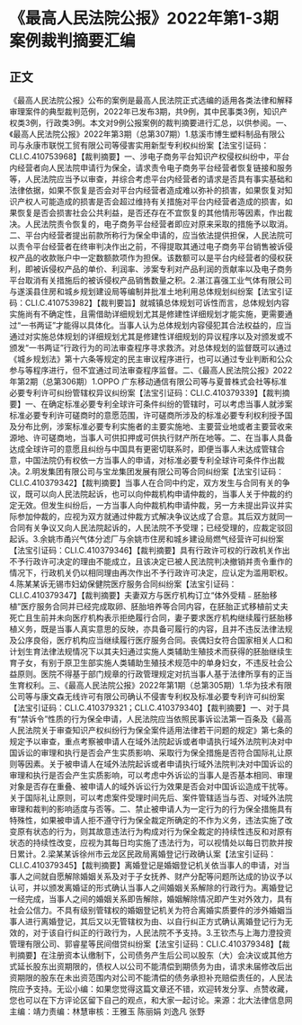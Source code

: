 # 《最高人民法院公报》2022年第1-3期案例裁判摘要汇编
## 正文
《最高人民法院公报》公布的案例是最高人民法院正式选编的适用各类法律和解释审理案件的典型裁判范例，2022年已发布3期，共9例，其中民事类3例，知识产权类3例，行政类3例。本文对9例公报案例的裁判摘要进行汇总，以供参阅。一、《最高人民法院公报》2022年第3期（总第307期）1.慈溪市博生塑料制品有限公司与永康市联悦工贸有限公司等侵害实用新型专利权纠纷案【法宝引证码：CLI.C.410753968】【裁判摘要】一、涉电子商务平台知识产权侵权纠纷中，平台内经营者向人民法院申请行为保全，请求责令电子商务平台经营者恢复链接和服务等，人民法院应当予以审查，并综合考虑平台内经营者的请求是否具有事实基础和法律依据，如果不恢复是否会对平台内经营者造成难以弥补的损害，如果恢复对知识产权人可能造成的损害是否会超过维持有关措施对平台内经营者造成的损害，如果恢复是否会损害社会公共利益，是否还存在不宜恢复的其他情形等因素，作出裁决。人民法院责令恢复的，电子商务平台经营者即应对原来采取的措施予以取消。二、平台内经营者提出前款所称行为保全申请的，应当依法提供担保，人民法院可以责令平台经营者在终审判决作出之前，不得提取其通过电子商务平台销售被诉侵权产品的收款账户中一定数额款项作为担保。该数额可以是平台内经营者的侵权获利，即被诉侵权产品的单价、利润率、涉案专利对产品利润的贡献率以及电子商务平台取消有关措施后的被诉侵权产品销售数量之积。2.湛江喜强工业气体有限公司与遂溪县住房和城乡规划建设局等编制并批准土地利用总体规划纠纷案【法宝引证码：CLI.C.410753982】【裁判要旨】就城镇总体规划可诉性而言，总体规划内容实施尚有不确定性，且需借助详细规划尤其是修建性详细规划才能实施，更需要通过“一书两证”才能得以具体化。当事人认为总体规划内容侵犯其合法权益的，应当通过对实施总体规划的详细规划尤其是修建性详细规划的异议程序以及对颁发或不颁发“一书两证”行政行为的司法审查程序寻求救济。对总体规划的监督既可以通过《城乡规划法》第十六条等规定的民主审议程序进行，也可以通过专业判断和公众参与等程序进行，但不宜通过司法审查程序监督。二、《最高人民法院公报》2022年第2期（总第306期）1.OPPO 广东移动通信有限公司等与夏普株式会社等标准必要专利许可纠纷管辖权异议纠纷案【法宝引证码：CLI.C.410379339】【裁判摘要】一、在确定标准必要专利全球许可条件纠纷的管辖时，可以考虑当事人就涉案标准必要专利许可磋商时的意愿范围，许可磋商所涉及的标准必要专利权利授予国及分布比例，涉案标准必要专利实施者的主要实施地、主要营业地或者主要营收来源地、许可磋商地，当事人可供扣押或可供执行财产所在地等。二、在当事人具备达成全球许可的意愿且纠纷与中国具有更密切联系时，即便当事人未达成管辖合意，中国法院仍有权依一方当事人的申请，对标准必要专利全球许可条件作出裁决。2.明发集团有限公司与宝龙集团发展有限公司等合同纠纷案【法宝引证码：CLI.C.410379342】【裁判摘要】当事人在合同中约定，双方发生与合同有关的争议，既可以向人民法院起诉，也可以向仲裁机构申请仲裁的，当事人关于仲裁的约定无效。但发生纠纷后，一方当事人向仲裁机构申请仲裁，另一方未提出异议并实际参加仲裁的，应视为双方就通过仲裁方式解决争议达成了合意。其后双方就同一合同有关争议又向人民法院起诉的，人民法院不予受理；已经受理的，应裁定驳回起诉。3.余姚市甬兴气体分滤厂与余姚市住房和城乡建设局燃气经营许可纠纷案【法宝引证码：CLI.C.410379346】【裁判摘要】具有行政许可权的行政机关作出不予行政许可决定的理由不能成立，且该决定已被人民法院判决撤销并责令重作的情况下，行政机关仍以相同理由再次作出不予行政许可决定，应认定为滥用职权。4.陈某某诉无锡市妇幼保健院医疗服务合同纠纷案【法宝引证码：CLI.C.410379347】【裁判摘要】夫妻双方与医疗机构订立“体外受精﹣胚胎移植”医疗服务合同并已经完成取卵、胚胎培养等合同内容，在胚胎正式移植前丈夫死亡且生前并未向医疗机构表示拒绝履行合同，妻子要求医疗机构继续履行胚胎移植义务，既是当事人真实意思的反映，亦具备可履行的内容，且并不违反法律法规及公序良俗，医疗机构应当继续履行医疗服务合同。丧偶妇女符合国家相关人口和计划生育法律法规情况下以其夫妇通过实施人类辅助生殖技术而获得的胚胎继续生育子女，有别于原卫生部实施人类辅助生殖技术规范中的单身妇女，不违反社会公益原则。医院不得基于部门规章的行政管理规定对抗当事人基于法律所享有的正当生育权利。三、《最高人民法院公报》2022年第1期（总第305期）1.华为技术有限公司等与康文森无线许可有限公司确认不侵害专利权及标准必要专利许可纠纷案【法宝引证码：CLI.C.410379321；CLI.C.410379340】【裁判摘要】一、对于具有“禁诉令”性质的行为保全申请，人民法院应当依照民事诉讼法第一百条及《最高人民法院关于审查知识产权纠纷行为保全案件适用法律若干问题的规定》第七条的规定予以审查，重点考察被申请人在域外法院起诉或者申请执行域外法院判决对中国诉讼的审理和执行是否会产生实质影响、采取行为保全措施是否符合国际礼让原则等因素。关于被申请人在域外法院起诉或者申请执行域外法院判决对中国诉讼的审理和执行是否会产生实质影响，可以考虑中外诉讼的当事人是否基本相同、审理对象是否存在重叠、被申请人的域外诉讼行为效果是否会对中国诉讼造成干扰等。关于国际礼让原则，可以考虑案件受理时间先后、案件管辖适当与否、对域外法院审理和裁判的影响适度与否等。二、禁止被申请人为一定行为的行为保全措施具有特殊性，如果被申请人拒不遵守行为保全裁定所确定的不作为义务，违法实施了改变原有状态的行为，则其故意违法行为构成对行为保全裁定的持续性违反和对原有状态的持续性改变，应视为其每日均实施了违法行为，可以视情处以每日罚款并按日累计。2.梁某某诉徐州市云龙区民政局离婚登记行政确认案【法宝引证码：CLI.C.410379345】【裁判摘要】离婚登记是婚姻登记机关依当事人的申请，对当事人之间就自愿解除婚姻关系及对于子女抚养、财产分配等问题所达成的协议予以认可，并以颁发离婚证的形式确认当事人之间婚姻关系解除的行政行为。离婚登记一经完成，当事人之间的婚姻关系即告解除，婚姻解除情况即产生对外效力，具有社会公信力。不具有级别管辖权的婚姻登记机关为符合离婚实质要件的涉外婚姻当事人进行离婚登记，其后又以无管辖权为由、以自行纠正方式确认离婚登记行为无效的，对于该自行纠正的行政行为，人民法院不予支持。3.王钦杰与上海力澄投资管理有限公司、郭睿星等民间借贷纠纷案【法宝引证码：CLI.C.410379348】【裁判摘要】在注册资本认缴制下，公司债务产生后公司以股东（大）会决议或其他方式延长股东出资期限的，债权人以公司不能清偿到期债务为由，请求未届修改后出资期限的股东在未出资范围内对公司不能清偿的债务承担补充赔偿责任的，人民法院应予支持。无讼小编：如果您觉得这篇文章还不错，欢迎转发分享、点赞收藏，您也可以在下方评论区留下自己的观点，和大家一起讨论。来源：北大法律信息网主编：靖力责编：林慧审核：王雅玉 陈丽娟 刘逸凡 张野